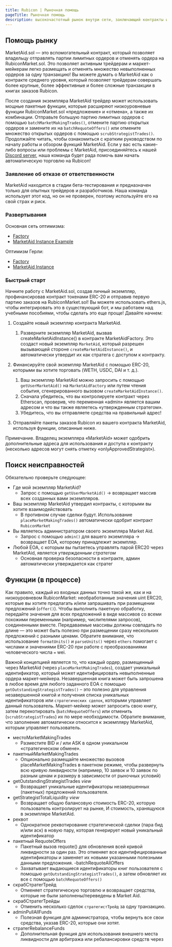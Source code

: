 ```yaml
---
title: Rubicon | Рыночная помощь
pageTitle: Рыночная помощь
description: высокочастотный рынок внутри сети, заключающий контракты и функциональные возможности для Rubicon
---
```


## Помощь рынку

MarketAid.sol — это вспомогательный контракт, который позволяет владельцу отправлять партии лимитных ордеров и отменять ордера на RubiconMarket.sol. Это позволяет активным трейдерам и маркет-мейкерам легко размещать и отменять множество невыполненных ордеров за одну транзакцию! Вы можете думать о MarketAid как о контракте среднего уровня, который позволяет трейдерам совершать более крупные, более эффективные и более сложные транзакции в книгах заказов Rubicon.

После создания экземпляра MarketAid трейдер может использовать мощные пакетные функции, которые расширяют низкоуровневые функции RubiconMarket.sol «предложение» и «отмена», а также их комбинации. Отправьте большую партию лимитных ордеров с помощью `batchMarketMakingTrades()`, отмените партию открытых ордеров и замените их на `batchRequoteOffers()` или отмените множество открытых ордеров с помощью `scrubStrategistTrades()`. Продолжайте читать, чтобы ознакомиться с кратким руководством по началу работы и обзором функций MarketAid. Если у вас есть какие-либо вопросы или проблемы с MarketAid, присоединяйтесь к нашей [Discord server](https://discord.com/invite/E7pS24J), наша команда будет рада помочь вам начать автоматическую торговлю на Rubicon!

### Заявление об отказе от ответственности

MarketAid находится в стадии бета-тестирования и предназначен только для опытных трейдеров и разработчиков. Наша команда использует этот код, но он не проверен, поэтому используйте его на свой страх и риск.

### Развертывания

Основная сеть оптимизма:

- [Factory](https://optimistic.etherscan.io/address/0x267D94C6e67e4436EFfE092b08d040cFF36B2DA7)
- [MarketAid Instance Example](https://optimistic.etherscan.io/address/0x40e20121f46237Ae5d6822fd75847CedD17c449F)

Оптимизм Герли:

- [Factory](https://goerli-optimism.etherscan.io/address/0x6838dd21aa01Bde8E600d499A95f9AE02f2bB376)
- [MarketAid Instance](https://goerli-optimism.etherscan.io/address/0xd3757c79df77cfac54501b5dadf7ec47a38e1a65)

### Быстрый старт

Начните работу с MarketAid.sol, создав личный экземпляр, профинансировав контракт токенами ERC-20 и отправив первую партию заказов на RubiconMarket.sol! Вы можете использовать ethers.js, чтобы интегрировать это в существующий бот, и мы работаем над учебными пособиями, чтобы сделать это еще проще! Давайте начнем:

1. Создайте новый экземпляр контракта MarketAid.
   1. Разверните экземпляр MarketAid, вызвав createMarketAidInstance() в контракте MarketAidFactory. Это создаст новый экземпляр `MarketAid`, который разрешен вызывающей стороне `createMarketAidInstance()`, и автоматически утвердит их как стратега с доступом к контракту.
2. Финансируйте свой экземпляр MarketAid с помощью ERC-20, которыми вы хотите торговать (WETH, USDC, DAI и т. д.).

   1. Ваш экземпляр MarketAid можно запросить с помощью `getUserMarketAid()` на `MarketAidFactory` или путем чтения события, сгенерированного вызовом `createMarketAidInstance()`.
   2. Сначала убедитесь, что вы контролируете контракт через Etherscan, проверив, что переменная «admin» является вашим адресом и что вы также являетесь «утвержденным стратегом».
   3. Убедитесь, что вы отправляете средства на правильный адрес!

3. Отправляйте пакеты заказов Rubicon из вашего контракта MarketAid, используя функции, описанные ниже.

Примечание. Владелец экземпляра «MarketAid» может одобрить дополнительные адреса для использования и доступа к контракту (несколько адресов могут снять отметку «onlyApprovedStrategist»).

## Поиск неисправностей

Обязательно проверьте следующее:

- Где мой экземпляр MarketAid?
  - Запрос с помощью `getUserMarketAid()` -> возвращает массив всех созданных вами экземпляров.
- Ваш экземпляр MarketAid утвердил контракты, с которыми вы хотите взаимодействовать
  - В противном случае сделки будут. Использование `placeMarketMakingTrades()` автоматически одобрит контракт `RubiconMarket`
- Вы являетесь администратором своего экземпляра Market Aid.
  - Запрос с помощью `admin()` для вашего экземпляра -> возвращает EOA, которому принадлежит экземпляр.
- Любой EOA, с которым вы пытаетесь управлять парой ERC20 через MarketAid, является _утвержденным стратегом_
  - Основная проверка безопасности в контракте, админ автоматически утверждается как стратег

## Функции (в процессе)

Как правило, каждый из входных данных точно такой же, как и на низкоуровневом RubiconMarket: необработанные значения uint ERC20, которые вы хотите предлагать и/или запрашивать при размещении предложений (`offer()`). Чтобы выполнить пакетную обработку, передайте значения для всех предложений в виде массивов со всеми похожими переменными (например, числителями запросов), соединенными вместе. Передаваемые массивы должны совпадать по длине — это может быть полезно при размещении сразу нескольких предложений с разными ценами. Обратите внимание, что использование `formatUnits()` и `parseUnits()` через `ethers` помогает с числами и значениями ERC-20 при работе с преобразованиями человеческого числа `=` wei.

Важной концепцией является то, что каждый ордер, размещенный через MarketAid (через `placeMarketMakingTrades`), создает уникальный идентификатор, который может идентифицировать невыполненные ордера маркет-мейкера. Незавершенная книга может быть запрошена в любое время для любого заданного EOA с помощью `getOutstandingStrategistTrades()` – это полезно для управления незавершенной книгой и получения списка уникальных идентификаторов или `стратегических сделок`, которыми управляет данный пользователь. Маркет-мейкер может запросить свою книгу, затем перекотировать (`batchRequoteOffers`) или отменить (`scrubStrategistTrades`) их по мере необходимости. Обратите внимание, что заполнение автоматически относится к экземпляру MarketAid, которым управляет пользователь.

- местоMarketMakingTrades
  - Разместите BID и / или ASK в одном уникальном «стратегическом обмене».
- пакетныйMarketMakingTrades
  - Опционально размещайте множество вызовов placeMarketMakingTrades в пакетном режиме, чтобы развернуть всю кривую ликвидности (например, 10 заявок и 10 заявок по разным ценам и размеру в зависимости от рыночных условий)
- getOutstandingStrategistTrades _view_
  - Возвращает уникальные идентификаторы незавершенных (пакетных) предложений пользователя.
- getStrategistTotalLiquidity _view_
  - Возвращает общую балансовую стоимость ERC-20, которую пользователь контролирует на рынке, И стоимость, хранящуюся в экземпляре MarketAid.
- реквот
  - Однократное реквотирование стратегической сделки (пара бид и/или аск) в новую пару, которая генерирует новый уникальный идентификатор
- пакетный RequoteOffers
  - Пакетный вызов requote() для обновления всей кривой ликвидности за один раз. Это отменяет все идентифицированные идентификаторы и заменяет их новыми указанными полезными данными предложения.
-batchRequoteAllOffers
  - Захватывает выдающиеся идентификаторы книг пользователя с помощью `getOutstandingStrategistTrades()`, а затем обновляет их все с помощью `batchRequoteOffers()`
- скрабСтратегТрейд
  - Отменяет стратегическую торговлю и возвращает средства, которые не были заполнены/переведены в Market Aid.
- скрабСтратегТрейды
  - Отменить несколько сделок `стратегистТрейд` за одну транзакцию.
- adminPullAllFunds
  - Полезная функция для администратора, чтобы вернуть все свои средства, указав ERC-20, которые они хотят.
- стратегRebalanceFunds
  - Дополнительная функция для использования внешнего места ликвидности для арбитража или ребалансировки средств через